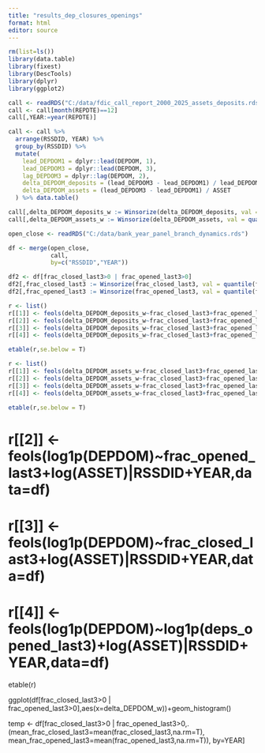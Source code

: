 ```yaml
---
title: "results_dep_closures_openings"
format: html
editor: source
---
```

```r
rm(list=ls())
library(data.table)
library(fixest)
library(DescTools)
library(dplyr)
library(ggplot2)
```


```r
call <- readRDS("C:/data/fdic_call_report_2000_2025_assets_deposits.rds")
call <- call[month(REPDTE)==12]
call[,YEAR:=year(REPDTE)]

call <- call %>%
  arrange(RSSDID, YEAR) %>%
  group_by(RSSDID) %>%
  mutate(
    lead_DEPDOM1 = dplyr::lead(DEPDOM, 1),
    lead_DEPDOM3 = dplyr::lead(DEPDOM, 3),
    lag_DEPDOM3 = dplyr::lag(DEPDOM, 2),
    delta_DEPDOM_deposits = (lead_DEPDOM3 - lead_DEPDOM1) / lead_DEPDOM1,
    delta_DEPDOM_assets = (lead_DEPDOM3 - lead_DEPDOM1) / ASSET
  ) %>% data.table()

call[,delta_DEPDOM_deposits_w := Winsorize(delta_DEPDOM_deposits, val = quantile(delta_DEPDOM_deposits, probs = c(0.01, 0.99), na.rm = T)),by=YEAR]
call[,delta_DEPDOM_assets_w := Winsorize(delta_DEPDOM_assets, val = quantile(delta_DEPDOM_assets, probs = c(0.01, 0.99), na.rm = T)),by=YEAR]

```


```r
open_close <- readRDS("C:/data/bank_year_panel_branch_dynamics.rds")

df <- merge(open_close,
            call,
            by=c("RSSDID","YEAR"))

df2 <- df[frac_closed_last3>0 | frac_opened_last3>0]
df2[,frac_closed_last3 := Winsorize(frac_closed_last3, val = quantile(frac_closed_last3, probs = c(0.01, 0.99), na.rm = T)),by=YEAR]
df2[,frac_opened_last3 := Winsorize(frac_opened_last3, val = quantile(frac_opened_last3, probs = c(0.01, 0.99), na.rm = T)),by=YEAR]

```



```r
r <- list()
r[[1]] <- feols(delta_DEPDOM_deposits_w~frac_closed_last3+frac_opened_last3|RSSDID+YEAR,data=df)
r[[2]] <- feols(delta_DEPDOM_deposits_w~frac_closed_last3+frac_opened_last3+log(ASSET)|RSSDID+YEAR,data=df)
r[[3]] <- feols(delta_DEPDOM_deposits_w~frac_closed_last3+frac_opened_last3|RSSDID+YEAR,data=df2)
r[[4]] <- feols(delta_DEPDOM_deposits_w~frac_closed_last3+frac_opened_last3+log(ASSET)|RSSDID+YEAR,data=df2)

etable(r,se.below = T)
```



```r
r <- list()
r[[1]] <- feols(delta_DEPDOM_assets_w~frac_closed_last3+frac_opened_last3|RSSDID+YEAR,data=df)
r[[2]] <- feols(delta_DEPDOM_assets_w~frac_closed_last3+frac_opened_last3+log(ASSET)|RSSDID+YEAR,data=df)
r[[3]] <- feols(delta_DEPDOM_assets_w~frac_closed_last3+frac_opened_last3|RSSDID+YEAR,data=df2)
r[[4]] <- feols(delta_DEPDOM_assets_w~frac_closed_last3+frac_opened_last3+log(ASSET)|RSSDID+YEAR,data=df2)

etable(r,se.below = T)
```



# r[[2]] <- feols(log1p(DEPDOM)~frac_opened_last3+log(ASSET)|RSSDID+YEAR,data=df)
# r[[3]] <- feols(log1p(DEPDOM)~frac_closed_last3+log(ASSET)|RSSDID+YEAR,data=df)
# r[[4]] <- feols(log1p(DEPDOM)~log1p(deps_opened_last3)+log(ASSET)|RSSDID+YEAR,data=df)

etable(r)

ggplot(df[frac_closed_last3>0 | frac_opened_last3>0],aes(x=delta_DEPDOM_w))+geom_histogram()


temp <- df[frac_closed_last3>0 | frac_opened_last3>0,.(mean_frac_closed_last3=mean(frac_closed_last3,na.rm=T),
                                                       mean_frac_opened_last3=mean(frac_opened_last3,na.rm=T)),
                                                       by=YEAR]